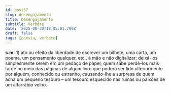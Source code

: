 ```yaml
---
id: post37
slug: desengajamento
title: Desengajamento
subtitle: Verbete
date: '2025-08-30T18:05:01.789Z'
draft: false
tags: [poesia, verbete]
---
```

**s.m.** 1\) ato ou efeito da liberdade de escrever um bilhete, 
uma carta, um poema, um pensamento qualquer, etc., à mão e não digitalizar; 
deixá-los simplesmente serem em um pedaço de papel; 
quem sabe perdê-los mais tarde no meio das páginas de algum livro 
que poderá ser lido ulteriormente por alguém, conhecido ou estranho, 
causando-lhe a surpresa de quem acha um pequeno tesouro – 
um tesouro esquecido nas ruínas ou paixões de um alfarrábio velho.